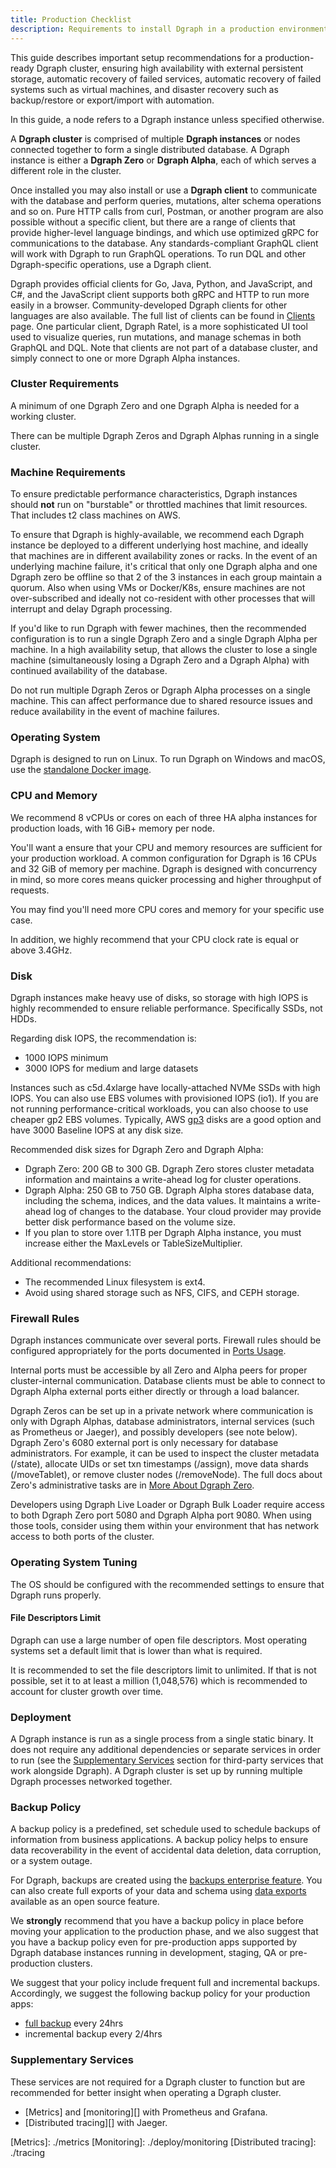 ```yaml
---
title: Production Checklist
description: Requirements to install Dgraph in a production environment
---
```


This guide describes important setup recommendations for a production-ready
Dgraph cluster, ensuring high availability with external persistent storage,
automatic recovery of failed services, automatic recovery of failed systems such
as virtual machines, and disaster recovery such as backup/restore or
export/import with automation.

<Note>
  In this guide, a node refers to a Dgraph instance unless specified otherwise.
</Note>

A **Dgraph cluster** is comprised of multiple **Dgraph instances** or nodes
connected together to form a single distributed database. A Dgraph instance is
either a **Dgraph Zero** or **Dgraph Alpha**, each of which serves a different
role in the cluster.

Once installed you may also install or use a **Dgraph client** to communicate
with the database and perform queries, mutations, alter schema operations and so
on. Pure HTTP calls from curl, Postman, or another program are also possible
without a specific client, but there are a range of clients that provide
higher-level language bindings, and which use optimized gRPC for communications
to the database. Any standards-compliant GraphQL client will work with Dgraph to
run GraphQL operations. To run DQL and other Dgraph-specific operations, use a
Dgraph client.

Dgraph provides official clients for Go, Java, Python, and JavaScript, and C#,
and the JavaScript client supports both gRPC and HTTP to run more easily in a
browser. Community-developed Dgraph clients for other languages are also
available. The full list of clients can be found in [Clients](./clients) page.
One particular client, Dgraph Ratel, is a more sophisticated UI tool used to
visualize queries, run mutations, and manage schemas in both GraphQL and DQL.
Note that clients are not part of a database cluster, and simply connect to one
or more Dgraph Alpha instances.

### Cluster Requirements

A minimum of one Dgraph Zero and one Dgraph Alpha is needed for a working
cluster.

There can be multiple Dgraph Zeros and Dgraph Alphas running in a single
cluster.

### Machine Requirements

To ensure predictable performance characteristics, Dgraph instances should
**not** run on "burstable" or throttled machines that limit resources. That
includes t2 class machines on AWS.

To ensure that Dgraph is highly-available, we recommend each Dgraph instance be
deployed to a different underlying host machine, and ideally that machines are
in different availability zones or racks. In the event of an underlying machine
failure, it's critical that only one Dgraph alpha and one Dgraph zero be offline
so that 2 of the 3 instances in each group maintain a quorum. Also when using
VMs or Docker/K8s, ensure machines are not over-subscribed and ideally not
co-resident with other processes that will interrupt and delay Dgraph
processing.

If you'd like to run Dgraph with fewer machines, then the recommended
configuration is to run a single Dgraph Zero and a single Dgraph Alpha per
machine. In a high availability setup, that allows the cluster to lose a single
machine (simultaneously losing a Dgraph Zero and a Dgraph Alpha) with continued
availability of the database.

Do not run multiple Dgraph Zeros or Dgraph Alpha processes on a single machine.
This can affect performance due to shared resource issues and reduce
availability in the event of machine failures.

### Operating System

Dgraph is designed to run on Linux. To run Dgraph on Windows and macOS, use the
[standalone Docker image](./dgraph-overview#to-run-dgraph-using-the-standalone-docker-image).

### CPU and Memory

We recommend 8 vCPUs or cores on each of three HA alpha instances for production
loads, with 16 GiB+ memory per node.

You'll want a ensure that your CPU and memory resources are sufficient for your
production workload. A common configuration for Dgraph is 16 CPUs and 32 GiB of
memory per machine. Dgraph is designed with concurrency in mind, so more cores
means quicker processing and higher throughput of requests.

You may find you'll need more CPU cores and memory for your specific use case.

In addition, we highly recommend that your CPU clock rate is equal or above
3.4GHz.

### Disk

Dgraph instances make heavy use of disks, so storage with high IOPS is highly
recommended to ensure reliable performance. Specifically SSDs, not HDDs.

Regarding disk IOPS, the recommendation is:

- 1000 IOPS minimum
- 3000 IOPS for medium and large datasets

Instances such as c5d.4xlarge have locally-attached NVMe SSDs with high IOPS.
You can also use EBS volumes with provisioned IOPS (io1). If you are not running
performance-critical workloads, you can also choose to use cheaper gp2 EBS
volumes. Typically, AWS
[gp3](https://aws.amazon.com/about-aws/whats-new/2020/12/introducing-new-amazon-ebs-general-purpose-volumes-gp3/?nc1=h_ls)
disks are a good option and have 3000 Baseline IOPS at any disk size.

Recommended disk sizes for Dgraph Zero and Dgraph Alpha:

- Dgraph Zero: 200 GB to 300 GB. Dgraph Zero stores cluster metadata information
  and maintains a write-ahead log for cluster operations.
- Dgraph Alpha: 250 GB to 750 GB. Dgraph Alpha stores database data, including
  the schema, indices, and the data values. It maintains a write-ahead log of
  changes to the database. Your cloud provider may provide better disk
  performance based on the volume size.
- If you plan to store over 1.1TB per Dgraph Alpha instance, you must increase
  either the MaxLevels or TableSizeMultiplier.

Additional recommendations:

- The recommended Linux filesystem is ext4.
- Avoid using shared storage such as NFS, CIFS, and CEPH storage.

### Firewall Rules

Dgraph instances communicate over several ports. Firewall rules should be
configured appropriately for the ports documented in
[Ports Usage](./ports-usage).

Internal ports must be accessible by all Zero and Alpha peers for proper
cluster-internal communication. Database clients must be able to connect to
Dgraph Alpha external ports either directly or through a load balancer.

Dgraph Zeros can be set up in a private network where communication is only with
Dgraph Alphas, database administrators, internal services (such as Prometheus or
Jaeger), and possibly developers (see note below). Dgraph Zero's 6080 external
port is only necessary for database administrators. For example, it can be used
to inspect the cluster metadata (/state), allocate UIDs or set txn timestamps
(/assign), move data shards (/moveTablet), or remove cluster nodes
(/removeNode). The full docs about Zero's administrative tasks are in
[More About Dgraph Zero](./deploy/dgraph-zero).

<Note>
  Developers using Dgraph Live Loader or Dgraph Bulk Loader require access to
  both Dgraph Zero port 5080 and Dgraph Alpha port 9080. When using those tools,
  consider using them within your environment that has network access to both
  ports of the cluster.
</Note>

### Operating System Tuning

The OS should be configured with the recommended settings to ensure that Dgraph
runs properly.

#### File Descriptors Limit

Dgraph can use a large number of open file descriptors. Most operating systems
set a default limit that is lower than what is required.

It is recommended to set the file descriptors limit to unlimited. If that is not
possible, set it to at least a million (1,048,576) which is recommended to
account for cluster growth over time.

### Deployment

A Dgraph instance is run as a single process from a single static binary. It
does not require any additional dependencies or separate services in order to
run (see the [Supplementary Services](./#supplementary-services) section for
third-party services that work alongside Dgraph). A Dgraph cluster is set up by
running multiple Dgraph processes networked together.

### Backup Policy

A backup policy is a predefined, set schedule used to schedule backups of
information from business applications. A backup policy helps to ensure data
recoverability in the event of accidental data deletion, data corruption, or a
system outage.

For Dgraph, backups are created using the
[backups enterprise feature](.//enterprise-features/binary-backups). You can
also create full exports of your data and schema using
[data exports](./dgraph-administration.md#exporting-database) available as an
open source feature.

We **strongly** recommend that you have a backup policy in place before moving
your application to the production phase, and we also suggest that you have a
backup policy even for pre-production apps supported by Dgraph database
instances running in development, staging, QA or pre-production clusters.

We suggest that your policy include frequent full and incremental backups.
Accordingly, we suggest the following backup policy for your production apps:

- [full backup](https://dgraph.io/docs/enterprise-features/binary-backups/#forcing-a-full-backup)
  every 24hrs
- incremental backup every 2/4hrs

### Supplementary Services

These services are not required for a Dgraph cluster to function but are
recommended for better insight when operating a Dgraph cluster.

- [Metrics] and [monitoring][] with Prometheus and Grafana.
- [Distributed tracing][] with Jaeger.

[Metrics]: ./metrics [Monitoring]: ./deploy/monitoring [Distributed tracing]:
./tracing
